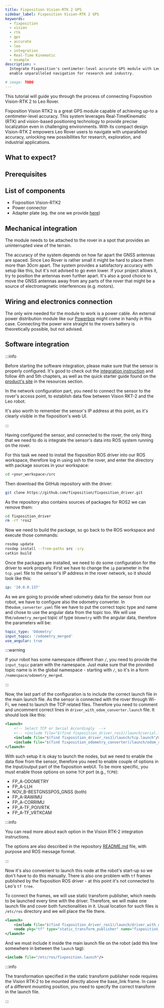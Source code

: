 ```yaml
---
title: Fixposition Vision-RTK 2 GPS
sidebar_label: Fixposition Vision-RTK 2 GPS
keywords:
  - fixposition
  - vision
  - rtk
  - gps
  - accurate
  - leo
  - integration
  - Real-Time Kinematic
  - example
description: >
  Integrate Fixposition's centimeter-level accurate GPS module with Leo Rover to
  enable unparalleled navigation for research and industry.

# image: TODO
---
```



This tutorial will guide you through the process of connecting Fixposition
Vision-RTK 2 to Leo Rover.

Fixposition Vision RTK2 is a great GPS module capable of achieving up-to a
centimeter-level accuracy. This system leverages Real-TimeKinematic (RTK) and
vision-based positioning technology to provide precise localization even in
challenging environments. With its compact design Vision-RTK 2 empowers Leo
Rover users to navigate with unparalleled accuracy, unlocking new possibilities
for research, exploration, and industrial applications.

## What to expect?

<div className="video-container">
  <LiteYouTubeEmbed
    id="XrSRCy95stA"
    params="autoplay=0&autohide=1&showinfo=0&rel=0"
    poster="hqdefault"
    title="Leo Rover Unboxing and Getting Started"
    webp
  />
</div>

## Prerequisites

<LinkButton
  to="/docs/leo-rover/guides/connect-to-rover-ap"
  title="Connect to Leo Rover AP"
/>
<LinkButton to="/docs/leo-rover/guides/ssh" title="Connect via SSH" />
<LinkButton
  to="/docs/leo-rover/guides/software-update"
  title="Software update"
/>
<LinkButton
  to="/docs/leo-rover/advanced-guides/ros-development"
  title="ROS development"
/>

## List of components

- Fixposition Vision-RTK2
- Power connector
- Adapter plate (eg. the one we provide
  [here](/docs/leo-rover/documentation/addon-adapters#fixposition-vision-rtk2-adapter))

## Mechanical integration

The module needs to be attached to the rover in a spot that provides an
uninterrupted view of the terrain.

The accuracy of the system depends on how far apart the GNSS antennas are
spaced. Since Leo Rover is rather small it might be hard to place them more than
30cm apart. The system provides a satisfactory accuracy with setup like this,
but it's not advised to go even lower. If your project allows it, try to
position the antennas even further apart. It's also a good choice to move the
GNSS antennas away from any parts of the rover that might be a source of
electromagnetic interferences (e.g. motors).

<ImageZoom
  src="/img/robots/leo/integrations/vision-rtk2/leo-with-vision-rtk2.webp"
  width="1200"
  height="547"
/>

## Wiring and electronics connection

The only wire needed for the module to work is a power cable. An external power
distribution module like our [Powerbox](https://www.leorover.tech/shop/powerbox)
might come in handy in this case. Connecting the power wire straight to the
rovers battery is theoretically possible, but not advised.

## Software integration

:::info

Before starting the software integration, please make sure that the sensor is
properly configured. It's good to check out the
[integration instruction](https://docs.fixposition.com/fd/integration-manual)
and follow 4th and 5th chapters, as well as the quick starter guide found on the
[product's site](https://www.fixposition.com/products/vision-rtk2-starter-kit)
in the resources section.

In the network configuration part, you need to connect the sensor to the rover's
access point, to establish data flow between Vision RKT-2 and the Leo robot.

It's also worth to remember the sensor's IP address at this point, as it's
clearly visible in the fixposition's web UI.

:::

Having configured the sensor, and connected to the rover, the only thing that we
need to do is integrate the sensor's data into ROS system running on the rover.

For this task we need to install the fixposition ROS driver into our ROS
workspace, therefore log in using ssh to the rover, and enter the directory with
package sources in your workspace:

```bash
cd <your_workspace>/src
```

Then download the GitHub repository with the driver:

```bash
git clone https://github.com/fixposition/fixposition_driver.git
```

As the repository also contains sources of packages for ROS2 we can remove them:

```bash
cd fixposition_driver
rm -rf *ros2
```

Now we need to build the package, so go back to the ROS workspace and execute
those commands:

```bash
rosdep update
rosdep install --from-paths src -iry
catkin build
```

Once the packages are installed, we need to do some configuration for the driver
to work properly. First we have to change the `ip` parameter in the `tcp.yaml`
file to the sensor's IP address in the rover network, so it should look like
this:

```yaml title="fixposition_driver/fixposition_driver_ros1/launch/tcp.yaml"
ip: '10.0.0.137'
```

As we are going to provide wheel odometry data for the sensor from our robot, we
have to configure also the odometry converter. In the`odom_converter.yaml` file
we have to put the correct topic type and name and chose to use the angular data
from the topic too. We will use the`/odometry_merged` topic of type `Odometry`
with the angular data, therefore the parameters will be:

```yaml title="fixposition_driver/fixposition_odometry_converter/launch/odom_converter.yaml"
topic_type: 'Odometry'
input_topic: '/odometry_merged'
use_angular: true
```

:::warning

If your robot has some namespace different than `/`, you need to provide the
`input_topic` param with the namespace. Just make sure that the provided topic
name is in the global namespace - starting with `/`, so it's in a form
`/namespace/odometry_merged`.

:::

Now, the last part of the configuration is to include the correct launch file in
the main launch file. As the sensor is connected with the rover through Wi-Fi,
we need to launch the TCP related files. Therefore you need to comment and
uncomment correct lines in `driver_with_odom_converter.launch` file. It should
look like this:

```xml title="fixposition_driver/fixposition_driver_ros1/launch/driver_with_odom_converter.launch"
<launch>
    <!-- Select TCP or Serial Accordingly  -->
    <!-- <include file="$(find fixposition_driver_ros1)/launch/serial.launch"/> -->
    <include file="$(find fixposition_driver_ros1)/launch/tcp.launch"/>
    <include file="$(find fixposition_odometry_converter)/launch/odom_converter.launch"/>
</launch>
```

With such setup it is okay to launch the nodes, but we need to enable the data
flow from the sensor, therefore you need to enable couple of options in the
Input/output part of the fixposition webUI. To be more specific, you must enable
those options on some `TCP` port (e.g., `TCP0`):

- FP_A-ODOMETRY
- FP_A-LLH
- NOV_B-BESTGNSSPOS_GNSS (both)
- FP_A-RAWIMU
- FP_A-CORRIMU
- FP_A-TF_POIVRTK
- FP_A-TF_VRTKCAM

:::info

You can read more about each option in the Vision RTK-2 integration
instructions.

The options are also described in the repository
[README.md](https://github.com/fixposition/fixposition_driver/tree/main) file,
with purpose and ROS message format.

:::

Now it's also convenient to launch this node at the robot's start-up so we don't
have to do this manually. There is also one problem with `tf` frames published
by the fixposition ROS driver - at this point it's not connected to Leo's
`tf tree`.

To connect the frames, we will use static transform publisher, which needs to be
launched every time with the driver. Therefore, we will make one launch file and
cover both functionalities in it. Usual location for such files is `/etc/ros`
directory and we will place the file there.

```xml title="/etc/ros/fixposition.launch"
<launch>
    <include file="$(find fixposition_driver_ros1)/launch/driver_with_odom_converter.launch"/>
    <node pkg="tf" type="static_transform_publisher" name="fixposition_broadcaster" args="0 0 0 0 0 0 base_link FP_POI 100"/>
</launch>
```

And we must include it inside the main launch file on the robot (add this line
somewhere in between the `launch` tag):

```xml title="/etc/ros/robot.launch"
<include file="/etc/ros/fixposition.launch"/>
```

:::info

The transformation specified in the static transform publisher node requires the
Vision RTK-2 to be mounted directly above the base_link frame. In case of a
different mounting position, you need to specify the correct transform in the
launch file.

:::
